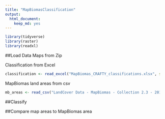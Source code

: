 ```yaml
---
title: "MapBiomasClassification"
output: 
  html_document: 
    keep_md: yes
---
```



```r
library(tidyverse)
library(raster)
library(readxl)


```
##Load Data
Maps from Zip

Classification from Excel
```r

classification <- read_excel("MapBiomas_CRAFTY_classifications.xlsx", sheet = "PastureB", range="B1:C21", col_names=F)  

```

MapBiomas land areas from csv
```r

mb_areas <- read_csv("LandCover Data - MapBiomas - Collection 2.3 - 2018.01.04 Municipios.csv")  


```


##Classify

##Compare map areas to MapBiomas area 





